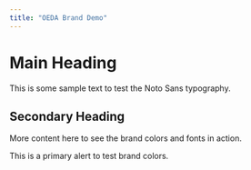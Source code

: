 ---
title: "OEDA Brand Demo"
---

# Main Heading

This is some sample text to test the Noto Sans typography.

## Secondary Heading

More content here to see the brand colors and fonts in action.

::: {.alert .alert-primary}
This is a primary alert to test brand colors.
:::
